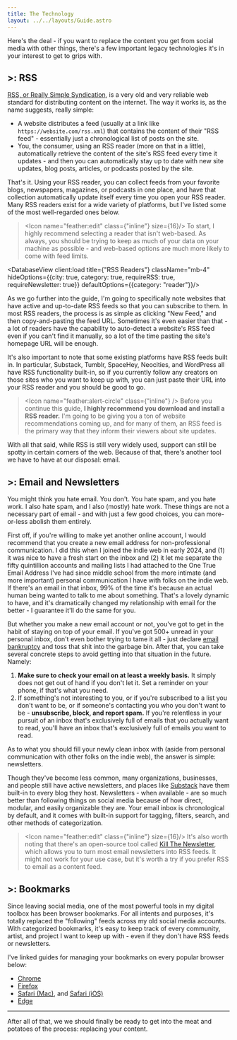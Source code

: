 ```yaml
---
title: The Technology
layout: ../../layouts/Guide.astro
---
```


Here's the deal - if you want to replace the content you get from social media with other things, there's a few important legacy technologies it's in your interest to get to grips with.

## >: RSS

[RSS, or Really Simple Syndication](https://rss.com/blog/how-do-rss-feeds-work/#:~:text=RSS%20stands%20for%20Really%20Simple,an%20easy%20to%20read%20format.), is a very old and very reliable web standard for distributing content on the internet. The way it works is, as the name suggests, really simple:

- A website distributes a feed (usually at a link like `https://website.com/rss.xml`) that contains the content of their "RSS feed" - essentially just a chronological list of posts on the site.
- You, the consumer, using an <Buzzword definition="An app that lets you collect, organize, and read the content on RSS feeds.">RSS reader</Buzzword> (more on that in a little), automatically retrieve the content of the site's RSS feed every time it updates - and then you can automatically stay up to date with new site updates, blog posts, articles, or podcasts posted by the site.

That's it. Using your RSS reader, you can collect feeds from your favorite blogs, newspapers, magazines, or podcasts in one place, and have that collection automatically update itself every time you open your RSS reader. Many RSS readers exist for a wide variety of platforms, but I've listed some of the most well-regarded ones below.

> <Icon name="feather:edit" class={"inline"} size={16}/> To start, I highly recommend selecting a reader that isn't web-based. As always, you should be trying to keep as much of your data on your machine as possible - and web-based options are much more likely to come with feed limits. 

<DatabaseView client:load title={"RSS Readers"} className="mb-4" hideOptions={{city: true, category: true, requireRSS: true, requireNewsletter: true}} defaultOptions={{category: "reader"}}/>

As we go further into the guide, I'm going to specifically note websites that have active and up-to-date RSS feeds so that you can subscribe to them. In most RSS readers, the process is as simple as clicking "New Feed," and then copy-and-pasting the feed URL. Sometimes it's even easier than that - a lot of readers have the capability to auto-detect a website's RSS feed even if you can't find it manually, so a lot of the time pasting the site's homepage URL will be enough.

It's also important to note that some existing platforms have RSS feeds built in. In particular, Substack, Tumblr, SpaceHey, Neocities, and WordPress all have RSS functionality built-in, so if you currently follow any creators on those sites who you want to keep up with, you can just paste their URL into your RSS reader and you should be good to go.

> <Icon name="feather:alert-circle" class={"inline"} /> Before you continue this guide, **I highly recommend you download and install a RSS reader.** I'm going to be giving you a ton of website recommendations coming up, and for many of them, an RSS feed is the primary way that they inform their viewers about site updates.

With all that said, while RSS is still very widely used, support can still be spotty in certain corners of the web. Because of that, there's another tool we have to have at our disposal: email.

## >: Email and Newsletters
You might think you hate email. You don't. You hate spam, and you hate work. I also hate spam, and I also (mostly) hate work. These things are not a necessary part of email - and with just a few good choices, you can more-or-less abolish them entirely.

First off, if you're willing to make yet another online account, I would recommend that you create a new email address for non-professional communication. I did this when I joined the indie web in early 2024, and (1) it was nice to have a fresh start on the inbox and (2) it let me separate the fifty quintillion accounts and mailing lists I had attached to the One True Email Address I've had since middle school from the more intimate (and more important) personal communication I have with folks on the indie web. If there's an email in that inbox, 99% of the time it's because an actual human being wanted to talk to me about something. That's a lovely dynamic to have, and it's dramatically changed my relationship with email for the better - I guarantee it'll do the same for you.

But whether you make a new email account or not, you've got to get in the habit of staying on top of your email. If you've got 500+ unread in your personal inbox, don't even bother trying to tame it all - just declare [email bankruptcy](https://en.wikipedia.org/wiki/Email_bankruptcy#:~:text=Email%20bankruptcy%20is%20deleting%20or,to%20Sherry%20Turkle%20in%202002.) and toss that shit into the garbage bin. After that, you can take several concrete steps to avoid getting into that situation in the future. Namely:

1. **Make sure to check your email on at least a weekly basis.** It simply does not get out of hand if you don't let it. Set a reminder on your phone, if that's what you need.
2. If something's not interesting to you, or if you're subscribed to a list you don't want to be, or if someone's contacting you who you don't want to be - **unsubscribe, block, and report spam.** If you're relentless in your pursuit of an inbox that's exclusively full of emails that you actually want to read, you'll have an inbox that's exclusively full of emails you want to read.

As to what you should fill your newly clean inbox with (aside from personal communication with other folks on the indie web), the answer is simple: newsletters.

Though they've become less common, many organizations, businesses, and people still have active newsletters, and places like [Substack](https://example.com) have them built-in to every blog they host. Newsletters - when available - are so much better than following things on social media because of how direct, modular, and easily organizable they are. Your email inbox is chronological by default, and it comes with built-in support for tagging, filters, search, and other methods of categorization. 

> <Icon name="feather:edit" class={"inline"} size={16}/> It's also worth noting that there's an open-source tool called [Kill The Newsletter](https://kill-the-newsletter.com/), which allows you to turn most email newsletters into RSS feeds. It might not work for your use case, but it's worth a try if you prefer RSS to email as a content feed.

## >: Bookmarks

Since leaving social media, one of the most powerful tools in my digital toolbox has been browser bookmarks. For all intents and purposes, it's totally replaced the "following" feeds across my old social media accounts. With categorized bookmarks, it's easy to keep track of every community, artist, and project I want to keep up with - even if they don't have RSS feeds or newsletters.

I've linked guides for managing your bookmarks on every popular browser below:
- [Chrome](https://support.google.com/chrome/answer/188842?hl=en&co=GENIE.Platform%3DDesktop)
- [Firefox](https://support.mozilla.org/en-US/kb/bookmarks-firefox)
- [Safari (Mac)](https://support.apple.com/guide/safari/bookmark-webpages-to-revisit-ibrw1039/mac), and [Safari (iOS)](https://support.apple.com/guide/iphone/bookmark-a-website-iph42ab2f3a7/ios)
- [Edge](https://support.microsoft.com/en-us/microsoft-edge/add-a-site-to-my-favorites-in-microsoft-edge-eb40d818-fd1f-cb19-d943-6fcfd1d9a935)

---

After all of that, we we should finally be ready to get into the meat and potatoes of the process: replacing your content.

<GuidePrevNext />